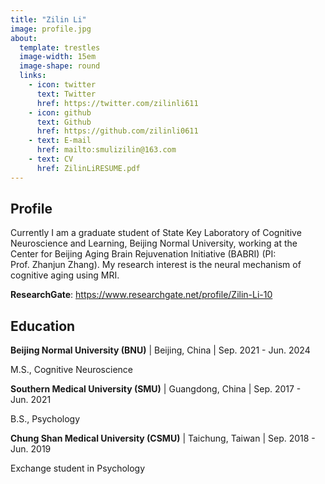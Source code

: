```yaml
---
title: "Zilin Li"
image: profile.jpg
about:
  template: trestles
  image-width: 15em
  image-shape: round
  links:
    - icon: twitter
      text: Twitter
      href: https://twitter.com/zilinli611
    - icon: github
      text: Github
      href: https://github.com/zilinli0611
    - text: E-mail
      href: mailto:smulizilin@163.com
    - text: CV
      href: ZilinLiRESUME.pdf
---
```

::: {.column-page}

## Profile

Currently I am a graduate student of State Key Laboratory of Cognitive Neuroscience and Learning, Beijing Normal University, working at the Center for Beijing Aging Brain Rejuvenation Initiative (BABRI) (PI: Prof. Zhanjun Zhang). My research interest is the neural mechanism of cognitive aging using MRI.

**ResearchGate**: [https://www.researchgate.net/profile/Zilin-Li-10](https://www.researchgate.net/profile/Zilin-Li-10)

## Education

**Beijing Normal University (BNU)** | Beijing, China | Sep. 2021 - Jun. 2024

M.S., Cognitive Neuroscience

**Southern Medical University (SMU)** | Guangdong, China | Sep. 2017 - Jun. 2021

B.S., Psychology

**Chung Shan Medical University (CSMU)** | Taichung, Taiwan | Sep. 2018 - Jun. 2019

Exchange student in Psychology

:::
